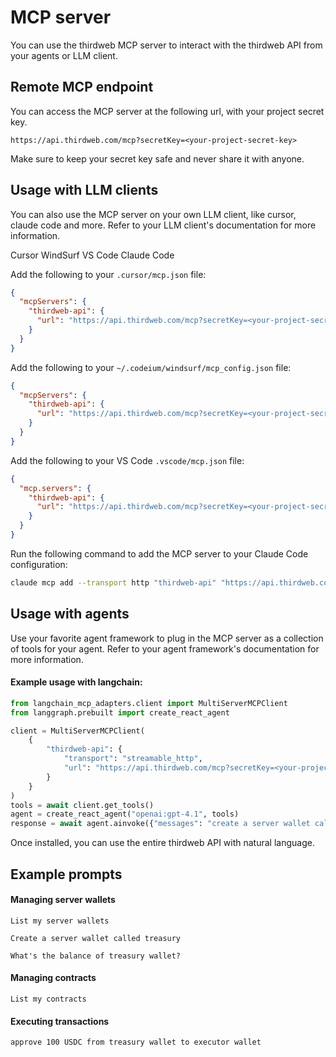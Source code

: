 
# MCP server

You can use the thirdweb MCP server to interact with the thirdweb API from your agents or LLM client.

## Remote MCP endpoint

You can access the MCP server at the following url, with your project secret key.

```http
https://api.thirdweb.com/mcp?secretKey=<your-project-secret-key>
```

Make sure to keep your secret key safe and never share it with anyone.

## Usage with LLM clients

You can also use the MCP server on your own LLM client, like cursor, claude code and more. Refer to your LLM client's documentation for more information.

<Tabs defaultValue="cursor">

<TabsList>
<TabsTrigger value="cursor">Cursor</TabsTrigger>
<TabsTrigger value="windsurf">WindSurf</TabsTrigger>
<TabsTrigger value="vscode">VS Code</TabsTrigger>
<TabsTrigger value="claudecode">Claude Code</TabsTrigger>
</TabsList>

<TabsContent value="cursor">

Add the following to your `.cursor/mcp.json` file:

```json
{
  "mcpServers": {
    "thirdweb-api": {
      "url": "https://api.thirdweb.com/mcp?secretKey=<your-project-secret-key>",
    }
  }
}
```

</TabsContent>

<TabsContent value="windsurf">

Add the following to your `~/.codeium/windsurf/mcp_config.json` file:

```json
{
  "mcpServers": {
    "thirdweb-api": {
      "url": "https://api.thirdweb.com/mcp?secretKey=<your-project-secret-key>",
    }
  }
}
```

</TabsContent>

<TabsContent value="vscode">

Add the following to your VS Code `.vscode/mcp.json` file:

```json
{
  "mcp.servers": {
    "thirdweb-api": {
      "url": "https://api.thirdweb.com/mcp?secretKey=<your-project-secret-key>",
    }
  }
}
```

</TabsContent>

<TabsContent value="claudecode">

Run the following command to add the MCP server to your Claude Code configuration:

```bash
claude mcp add --transport http "thirdweb-api" "https://api.thirdweb.com/mcp?secretKey=<your-project-secret-key>"
```

</TabsContent>

</Tabs>

## Usage with agents

Use your favorite agent framework to plug in the MCP server as a collection of tools for your agent.  Refer to your agent framework's documentation for more information.

#### Example usage with langchain:

```python
from langchain_mcp_adapters.client import MultiServerMCPClient
from langgraph.prebuilt import create_react_agent

client = MultiServerMCPClient(
    {
        "thirdweb-api": {
            "transport": "streamable_http",
            "url": "https://api.thirdweb.com/mcp?secretKey=<your-project-secret-key>",
        }
    }
)
tools = await client.get_tools()
agent = create_react_agent("openai:gpt-4.1", tools)
response = await agent.ainvoke({"messages": "create a server wallet called 'my-wallet'"})
```

Once installed, you can use the entire thirdweb API with natural language. 

## Example prompts

#### Managing server wallets

```
List my server wallets
```

```
Create a server wallet called treasury
```

```
What's the balance of treasury wallet?
```

#### Managing contracts

```
List my contracts
```

#### Executing transactions

```
approve 100 USDC from treasury wallet to executor wallet
```

